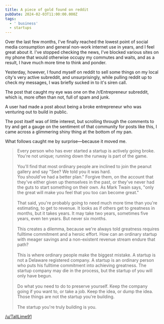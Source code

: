 ```yaml
---
title: A piece of gold found on reddit
pubDate: 2024-02-03T11:00:00.000Z
tags:
  - ' business'
  - startups
---
```


Over the last few months, I've finally reached the lowest point of social media consumption and general non-work internet use in years, and I feel great about it. I've stopped checking the news, I've blocked various sites on my phone that would otherwise occupy my commutes and waits, and as a result, I have much more time to think and ponder.

Yesterday, however, I found myself on reddit to sell some things on my local city's very active subreddit, and unsurprisingly, while pulling reddit up to check my messages, I was briefly sucked in to it's siren call.

The post that caught my eye was one on the /r/Entrepreneur subreddit, which is, more often than not, full of spam and junk.

A user had made a post about being a broke entrepreneur who was venturing out to build in public.

The post itself was of little interest, but scrolling through the comments to try and get a gauge on the sentiment of that community for posts like this, I came across a glimmering shiny thing at the bottom of my pan.

What follows caught me by surprise—because it moved me.

> Every person who has ever started a startup is actively going broke. You're not unique; running down the runway is part of the game.\
> \
> You'll find that most ordinary people are inclined to join the peanut gallery and say "See? We told you it was hard. \
> You should've had a better plan." Forgive them, on the account that they've either given up themselves in the past, or they've never had the guts to start something on their own. As Mark Twain says, "only the great will make you feel that you too can become great."\
> \
> That said, you're probably going to need much more time than you're estimating, to get to revenue. It looks as if others get to greatness in months, but it takes years. It may take two years, sometimes five years, even ten years. But never six months.\
> \
> This creates a dilemma, because we're always told greatness requires fulltime commitment and a heroic effort. How can an ordinary startup with meager savings and a non-existent revenue stream endure that path?\
> \
> This is where ordinary people make the biggest mistake. A startup is not a Delaware registered company. A startup is an ordinary person who puts his fulltime commitment into achieving greatness. The startup company may die in the process, but the startup of you will only have begun.\
> \
> Do what you need to do to preserve yourself. Keep the company going if you want to, or take a job. Keep the idea, or dump the idea. Those things are not the startup you're building.\
> \
> The startup you're truly building is you.

[/u/TallLime91](https://www.reddit.com/r/Entrepreneur/comments/1agzpof/comment/kokus61/?utm_source=share\&utm_medium=web2x\&context=3)
